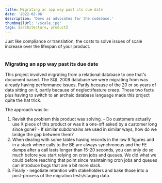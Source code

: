 ```yaml
---
title: Migrating an app way past its due date
date: '2022-02-06'
description: 'Devs as advocates for the codebase.'
thumbnailUrl: '/scale.jpg'
tags: [architecture, product]
---
```

  
<div>
  Just like compliance or translation, the costs to solve issues of scale increase over the lifespan of your product.
</div>

<br/>

### Migrating an app way past its due date
This project involved migrating from a relational database to one that's document based.
  The SQL 2008 database we were migrating from was already having performance issues.
  Partly because of the 20 or so years of data sitting on it, partly because of neglect/feature creep.
  Those two facts plus having to switch to an archaic database language made this project quite the hat trick.
  
  The approach was to:
  1. Revisit the problem this product was solving.
    - Do customers actually use X piece of this product or was it a one-off asked by a customer long since gone?
    - If similar subdomains are used in similar ways, how do we bridge the gap between them?
  2. When dealing with some tables having records in the low 9 figures and in a stack where calls to the BE are always synchronous and the FE dumps after a call lasts longer than 15-20 seconds,
    you can only do so much before you start relying on cron jobs and queues.
    We did what we could before reaching that point since maintaining cron jobs and queues can introduce bugs that are a bit more slack.
  3. Finally - negotiate retention with stakeholders and bake those into a post-process of the migration tests/staging data.